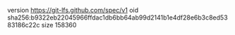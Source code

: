 version https://git-lfs.github.com/spec/v1
oid sha256:b9322eb22045966ffdac1db6bb64ab99d2141b1e4df28e6b3c8ed5383186c22c
size 158360
